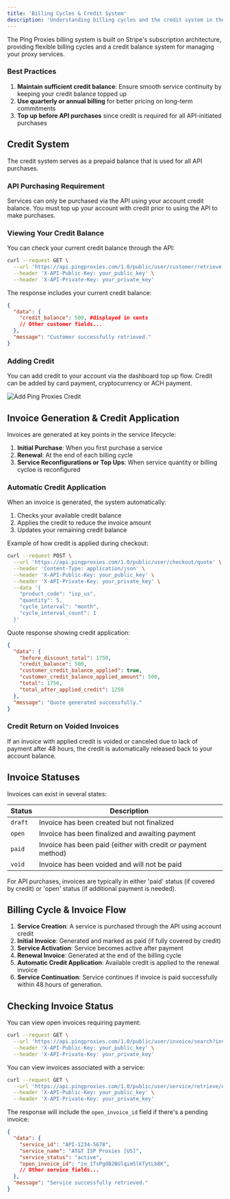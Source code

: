 ```yaml
---
title: 'Billing Cycles & Credit System'
description: 'Understanding billing cycles and the credit system in the Ping Proxies API'
---
```


The Ping Proxies billing system is built on Stripe's subscription architecture, providing flexible billing cycles and a credit balance system for managing your proxy services.

### Best Practices

1. **Maintain sufficient credit balance**: Ensure smooth service continuity by keeping your credit balance topped up
2. **Use quarterly or annual billing** for better pricing on long-term commitments
4. **Top up before API purchases** since credit is required for all API-initiated purchases

## Credit System

The credit system serves as a prepaid balance that is used for all API purchases.

### API Purchasing Requirement

<Warning>
  Services can only be purchased via the API using your account credit balance. You must top up your account with credit prior to using the API to make purchases.
</Warning>

### Viewing Your Credit Balance

You can check your current credit balance through the API:

```bash
curl --request GET \
  --url 'https://api.pingproxies.com/1.0/public/user/customer/retrieve' \
  --header 'X-API-Public-Key: your_public_key' \
  --header 'X-API-Private-Key: your_private_key'
```

The response includes your current credit balance:

```json
{
  "data": {
    "credit_balance": 500, #displayed in cents
    // Other customer fields...
  },
  "message": "Customer successfully retrieved."
}
```

### Adding Credit

You can add credit to your account via the dashboard top up flow. Credit can be added by card payment, cryptocurrency or ACH payment.

![Add Ping Proxies Credit](/images/add_credit.png)

## Invoice Generation & Credit Application

Invoices are generated at key points in the service lifecycle:

1. **Initial Purchase**: When you first purchase a service
2. **Renewal**: At the end of each billing cycle
3. **Service Reconfigurations or Top Ups**: When service quantity or billing cycloe is reconfigured

### Automatic Credit Application

When an invoice is generated, the system automatically:

1. Checks your available credit balance
2. Applies the credit to reduce the invoice amount
3. Updates your remaining credit balance

Example of how credit is applied during checkout:

```bash
curl --request POST \
  --url 'https://api.pingproxies.com/1.0/public/user/checkout/quote' \
  --header 'Content-Type: application/json' \
  --header 'X-API-Public-Key: your_public_key' \
  --header 'X-API-Private-Key: your_private_key' \
  --data '{
    "product_code": "isp_us",
    "quantity": 5,
    "cycle_interval": "month",
    "cycle_interval_count": 1
  }'
```

Quote response showing credit application:

```json
{
  "data": {
    "before_discount_total": 1750,
    "credit_balance": 500,
    "customer_credit_balance_applied": true,
    "customer_credit_balance_applied_amount": 500,
    "total": 1750,
    "total_after_applied_credit": 1250
  },
  "message": "Quote generated successfully."
}
```

### Credit Return on Voided Invoices

If an invoice with applied credit is voided or canceled due to lack of payment after 48 hours, the credit is automatically released back to your account balance.

## Invoice Statuses

Invoices can exist in several states:

| Status | Description |
|--------|-------------|
| `draft` | Invoice has been created but not finalized |
| `open` | Invoice has been finalized and awaiting payment |
| `paid` | Invoice has been paid (either with credit or payment method) |
| `void` | Invoice has been voided and will not be paid |

<Info>
  For API purchases, invoices are typically in either 'paid' status (if covered by credit) or 'open' status (if additional payment is needed).
</Info>

## Billing Cycle & Invoice Flow

1. **Service Creation**: A service is purchased through the API using account credit
2. **Initial Invoice**: Generated and marked as paid (if fully covered by credit)
3. **Service Activation**: Service becomes active after payment
4. **Renewal Invoice**: Generated at the end of the billing cycle
5. **Automatic Credit Application**: Available credit is applied to the renewal invoice
6. **Service Continuation**: Service continues if invoice is paid successfully within 48 hours of generation.

## Checking Invoice Status

You can view open invoices requiring payment:

```bash
curl --request GET \
  --url 'https://api.pingproxies.com/1.0/public/user/invoice/search?invoice_status=open' \
  --header 'X-API-Public-Key: your_public_key' \
  --header 'X-API-Private-Key: your_private_key'
```

You can view invoices associated with a service:

```bash
curl --request GET \
  --url 'https://api.pingproxies.com/1.0/public/user/service/retrieve/API-1234-5678' \
  --header 'X-API-Public-Key: your_public_key' \
  --header 'X-API-Private-Key: your_private_key'
```

The response will include the `open_invoice_id` field if there's a pending invoice:

```json
{
  "data": {
    "service_id": "API-1234-5678",
    "service_name": "AT&T ISP Proxies [US]",
    "service_status": "active",
    "open_invoice_id": "in_1TsPgdB2BUlqim5lkTytLb8K",
    // Other service fields...
  },
  "message": "Service successfully retrieved."
}
```

